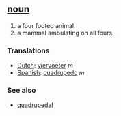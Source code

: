 == [[noun]] ==
# a four footed animal.
# a mammal ambulating on all fours.

=== Translations ===
*[[Dutch]]: [[viervoeter]] ''m''
*[[Spanish]]: [[cuadrupedo]] ''m''

=== See also ===
*[[quadrupedal]]